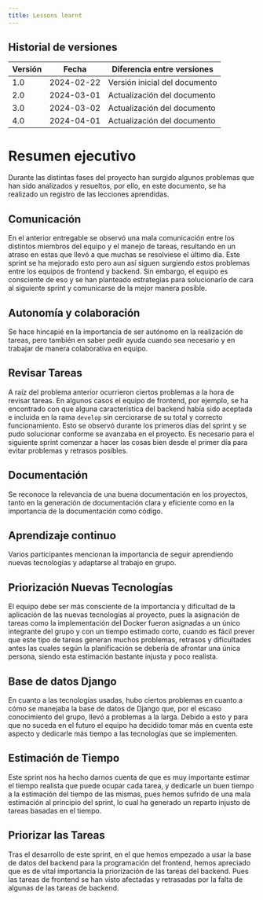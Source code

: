 ```yaml
---
title: Lessons learnt
---
```


## Historial de versiones

| Versión | Fecha      | Diferencia entre versiones    |
| ------- | ---------- | ----------------------------- |
| 1.0     | 2024-02-22 | Versión inicial del documento |
| 2.0     | 2024-03-01 | Actualización del documento   |
| 3.0     | 2024-03-02 | Actualización del documento   |
| 4.0     | 2024-04-01 | Actualización del documento   |

# Resumen ejecutivo

Durante las distintas fases del proyecto han surgido algunos problemas que han
sido analizados y resueltos, por ello, en este documento, se ha realizado un
registro de las lecciones aprendidas.

## Comunicación

En el anterior entregable se observó una mala comunicación entre los distintos
miembros del equipo y el manejo de tareas, resultando en un atraso en estas que
llevó a que muchas se resolviese el último día. Este sprint se ha mejorado esto
pero aun así siguen surgiendo estos problemas entre los equipos de frontend y
backend. Sin embargo, el equipo es consciente de eso y se han planteado estrategias
para solucionarlo de cara al siguiente sprint y comunicarse de la mejor manera posible.

## Autonomía y colaboración
Se hace hincapié en la importancia de ser autónomo en la realización de tareas,
pero también en saber pedir ayuda cuando sea necesario y en trabajar de manera 
colaborativa en equipo.

## Revisar Tareas

A raíz del problema anterior ocurrieron ciertos problemas a la hora de revisar tareas.
En algunos casos el equipo de frontend, por ejemplo, se ha encontrado con que alguna
característica del backend había sido aceptada e incluida en la rama `develop` sin
cerciorarse de su total y correcto funcionamiento. Esto se observó durante los
primeros días del sprint y se pudo solucionar conforme se avanzaba en el proyecto.
Es necesario para el siguiente sprint comenzar a hacer las cosas bien desde el
primer día para evitar problemas y retrasos posibles.

## Documentación
Se reconoce la relevancia de una buena documentación en los proyectos, 
tanto en la generación de documentación clara y eficiente como en la
importancia de la documentación como código.

## Aprendizaje continuo
Varios participantes mencionan la importancia
de seguir aprendiendo nuevas tecnologías y adaptarse
al trabajo en grupo.


## Priorización Nuevas Tecnologías

El equipo debe ser más consciente de la importancia y dificultad de la aplicación
de las nuevas tecnologías al proyecto, pues la asignación de tareas como la
implementación del Docker fueron asignadas a un único integrante del grupo y con
un tiempo estimado corto, cuando es fácil prever que este tipo de tareas generan
muchos problemas, retrasos y dificultades antes las cuales según la planificación
se debería de afrontar una única persona, siendo esta estimación bastante injusta
y poco realista.

## Base de datos Django

En cuanto a las tecnologías usadas, hubo ciertos problemas en cuanto a cómo se
manejaba la base de datos de Django que, por el escaso conocimiento del grupo,
llevó a problemas a la larga. Debido a esto y para que no suceda en el futuro el
equipo ha decidido tomar más en cuenta este aspecto y dedicarle más tiempo a las
tecnologías que se implementen.

## Estimación de Tiempo

Este sprint nos ha hecho darnos cuenta de que es muy importante estimar el tiempo
realista que puede ocupar cada tarea, y dedicarle un buen tiempo a la estimación
del tiempo de las mismas, pues hemos sufrido de una mala estimación al principio
del sprint, lo cual ha generado un reparto injusto de tareas basadas en el tiempo.

## Priorizar las Tareas

Tras el desarrollo de este sprint, en el que hemos empezado a usar la base de
datos del backend para la programación del frontend, hemos apreciado que es de
vital importancia la priorización de las tareas del backend. Pues las tareas de
frontend se han visto afectadas y retrasadas por la falta de algunas de las tareas
de backend.
